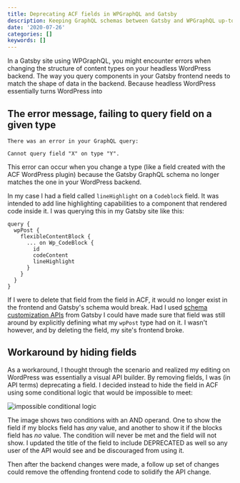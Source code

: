 ```yaml
---
title: Deprecating ACF fields in WPGraphQL and Gatsby
description: Keeping GraphQL schemas between Gatsby and WPGraphQL up-to-date.
date: '2020-07-26'
categories: []
keywords: []
---
```


In a Gatsby site using WPGraphQL, you might encounter errors when changing the structure of content types on your headless WordPress backend. The way you query components in your Gatsby frontend needs to match the shape of data in the backend. Because headless WordPress essentially turns WordPress into

## The error message, failing to query field on a given type

```
There was an error in your GraphQL query:

Cannot query field "X" on type "Y".
```

This error can occur when you change a type (like a field created with the ACF WordPress plugin) because the Gatsby GraphQL schema no longer matches the one in your WordPress backend.

In my case I had a field called `lineHighlight` on a `Codeblock` field. It was intended to add line highlighting capabilities to a component that rendered code inside it. I was querying this in my Gatsby site like this:

```
query {
  wpPost {
    flexibleContentBlock {
      ... on Wp_CodeBlock {
        id
        codeContent
        lineHighlight
      }
    }
  }
}
```

If I were to delete that field from the field in ACF, it would no longer exist in the frontend and Gatsby's schema would break. Had I used [schema customization APIs](https://www.gatsbyjs.org/docs/schema-customization/) from Gatsby I could have made sure that field was still around by explicitly defining what my `wpPost` type had on it. I wasn't however, and by deleting the field, my site's frontend broke.

## Workaround by hiding fields

As a workaround, I thought through the scenario and realized my editing on WordPress was essentially a visual API builder. By removing fields, I was (in API terms) deprecating a field. I decided instead to hide the field in ACF using some conditional logic that would be impossible to meet:

![impossible conditional logic](./images/logic.png)

The image shows two conditions with an AND operand. One to show the field if my blocks field has _any_ value, and another to show it if the blocks field has _no_ value. The condition will never be met and the field will not show. I updated the title of the field to include DEPRECATED as well so any user of the API would see and be discouraged from using it.

Then after the backend changes were made, a follow up set of changes could remove the offending frontend code to solidify the API change.
